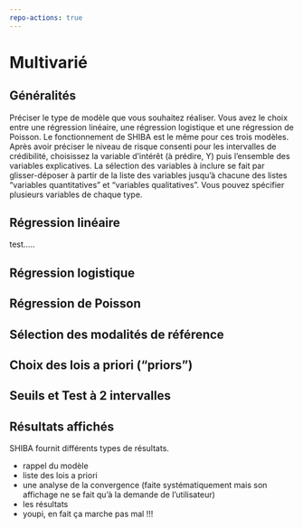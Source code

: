 ```yaml
---
repo-actions: true
---
```



# Multivarié

## Généralités
Préciser le type de modèle que vous souhaitez réaliser. Vous avez le choix entre une régression linéaire, une régression logistique et une régression de Poisson. Le fonctionnement de SHIBA est le même pour ces trois modèles. 
Après avoir préciser le niveau de risque consenti pour les intervalles de crédibilité, choisissez la variable d'intérêt (à prédire, Y) puis l'ensemble des variables explicatives. La sélection des variables à inclure se fait par glisser-déposer à partir de la liste des variables jusqu'à chacune des listes "variables quantitatives" et "variables qualitatives". Vous pouvez spécifier plusieurs variables de chaque type. 

## Régression linéaire
test.....

## Régression logistique

## Régression de Poisson

## Sélection des modalités de référence

## Choix des lois a priori ("priors")

## Seuils et Test à 2 intervalles


## Résultats affichés
SHIBA fournit différents types de résultats.

- rappel du modèle
- liste des lois a priori
- une analyse de la convergence (faite systématiquement mais son affichage ne se fait qu'à la demande de l'utilisateur)
- les résultats 
- youpi, en fait ça marche pas mal !!!


